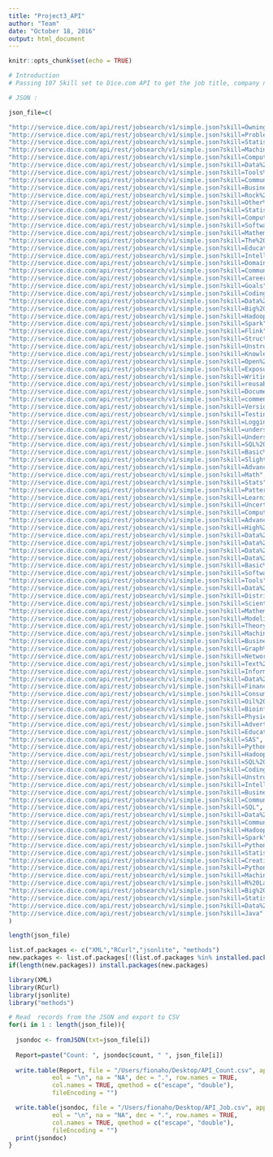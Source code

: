 ```yaml
---
title: "Project3_API"
author: "Team"
date: "October 18, 2016"
output: html_document
---
```


```r
knitr::opts_chunk$set(echo = TRUE)
```


```r
# Introduction
# Passing 107 Skill set to Dice.com API to get the job title, company name

# JSON :

json_file=c(

"http://service.dice.com/api/rest/jobsearch/v1/simple.json?skill=Owning%20Up%20To%20The%20Title",
"http://service.dice.com/api/rest/jobsearch/v1/simple.json?skill=Problem%20Solving",
"http://service.dice.com/api/rest/jobsearch/v1/simple.json?skill=Statistics",
"http://service.dice.com/api/rest/jobsearch/v1/simple.json?skill=Machine%20Learning",
"http://service.dice.com/api/rest/jobsearch/v1/simple.json?skill=Computing",
"http://service.dice.com/api/rest/jobsearch/v1/simple.json?skill=Data%20Wrangling",
"http://service.dice.com/api/rest/jobsearch/v1/simple.json?skill=Tools%20and%20Technology",
"http://service.dice.com/api/rest/jobsearch/v1/simple.json?skill=Communication",
"http://service.dice.com/api/rest/jobsearch/v1/simple.json?skill=Business%20Acumen",
"http://service.dice.com/api/rest/jobsearch/v1/simple.json?skill=Rock%20Stars",
"http://service.dice.com/api/rest/jobsearch/v1/simple.json?skill=Other%20Scientific%20Disciplines",
"http://service.dice.com/api/rest/jobsearch/v1/simple.json?skill=Statistics",
"http://service.dice.com/api/rest/jobsearch/v1/simple.json?skill=Computer%20Science",
"http://service.dice.com/api/rest/jobsearch/v1/simple.json?skill=Software%20Engineering",
"http://service.dice.com/api/rest/jobsearch/v1/simple.json?skill=Mathematics",
"http://service.dice.com/api/rest/jobsearch/v1/simple.json?skill=The%20Blank%20Canvas",
"http://service.dice.com/api/rest/jobsearch/v1/simple.json?skill=Education",
"http://service.dice.com/api/rest/jobsearch/v1/simple.json?skill=Intellectual%20Curiosity",
"http://service.dice.com/api/rest/jobsearch/v1/simple.json?skill=Domain%20Knowledge",
"http://service.dice.com/api/rest/jobsearch/v1/simple.json?skill=Communication%20Skills",
"http://service.dice.com/api/rest/jobsearch/v1/simple.json?skill=Career%20Mapping",
"http://service.dice.com/api/rest/jobsearch/v1/simple.json?skill=Goals",
"http://service.dice.com/api/rest/jobsearch/v1/simple.json?skill=Coding%20Skills",
"http://service.dice.com/api/rest/jobsearch/v1/simple.json?skill=Data%20Mining%20Skills",
"http://service.dice.com/api/rest/jobsearch/v1/simple.json?skill=Big%20Data%20Processing%20Platforms",
"http://service.dice.com/api/rest/jobsearch/v1/simple.json?skill=Hadoop",
"http://service.dice.com/api/rest/jobsearch/v1/simple.json?skill=Spark",
"http://service.dice.com/api/rest/jobsearch/v1/simple.json?skill=Flink",
"http://service.dice.com/api/rest/jobsearch/v1/simple.json?skill=Structured%20Data%20(SQL)",
"http://service.dice.com/api/rest/jobsearch/v1/simple.json?skill=Unstructured%20Data%20(3-5%20top%20NoSQL%20DBs)",
"http://service.dice.com/api/rest/jobsearch/v1/simple.json?skill=Knowledge",
"http://service.dice.com/api/rest/jobsearch/v1/simple.json?skill=Open%20Source%20data%20science%20tools",
"http://service.dice.com/api/rest/jobsearch/v1/simple.json?skill=Exposure",
"http://service.dice.com/api/rest/jobsearch/v1/simple.json?skill=Writing%20modular",
"http://service.dice.com/api/rest/jobsearch/v1/simple.json?skill=reusable%20code",
"http://service.dice.com/api/rest/jobsearch/v1/simple.json?skill=Documentation",
"http://service.dice.com/api/rest/jobsearch/v1/simple.json?skill=commenting",
"http://service.dice.com/api/rest/jobsearch/v1/simple.json?skill=Version%20control",
"http://service.dice.com/api/rest/jobsearch/v1/simple.json?skill=Testing",
"http://service.dice.com/api/rest/jobsearch/v1/simple.json?skill=Logging",
"http://service.dice.com/api/rest/jobsearch/v1/simple.json?skill=understand%20the%20business%20and%20the%20problem",
"http://service.dice.com/api/rest/jobsearch/v1/simple.json?skill=Understanding%20the%20data",
"http://service.dice.com/api/rest/jobsearch/v1/simple.json?skill=SQL%20skills",
"http://service.dice.com/api/rest/jobsearch/v1/simple.json?skill=Basic%20math%20skills",
"http://service.dice.com/api/rest/jobsearch/v1/simple.json?skill=Slightly%20more%20advanced%20math%20concepts",
"http://service.dice.com/api/rest/jobsearch/v1/simple.json?skill=Advanced%20Analysis",
"http://service.dice.com/api/rest/jobsearch/v1/simple.json?skill=Math",
"http://service.dice.com/api/rest/jobsearch/v1/simple.json?skill=Stats",
"http://service.dice.com/api/rest/jobsearch/v1/simple.json?skill=Pattern%20Recognition",
"http://service.dice.com/api/rest/jobsearch/v1/simple.json?skill=Learning",
"http://service.dice.com/api/rest/jobsearch/v1/simple.json?skill=Uncertainty",
"http://service.dice.com/api/rest/jobsearch/v1/simple.json?skill=Computer%20Systems",
"http://service.dice.com/api/rest/jobsearch/v1/simple.json?skill=Advanced%20Computing",
"http://service.dice.com/api/rest/jobsearch/v1/simple.json?skill=High%20Performance%20Computing",
"http://service.dice.com/api/rest/jobsearch/v1/simple.json?skill=Data%20Mining",
"http://service.dice.com/api/rest/jobsearch/v1/simple.json?skill=Data%20Bases",
"http://service.dice.com/api/rest/jobsearch/v1/simple.json?skill=Data%20Engineering",
"http://service.dice.com/api/rest/jobsearch/v1/simple.json?skill=Data%20Warehousing.",
"http://service.dice.com/api/rest/jobsearch/v1/simple.json?skill=Basic%20CS",
"http://service.dice.com/api/rest/jobsearch/v1/simple.json?skill=Software%20Development",
"http://service.dice.com/api/rest/jobsearch/v1/simple.json?skill=Tools",
"http://service.dice.com/api/rest/jobsearch/v1/simple.json?skill=Data%20Engineering",
"http://service.dice.com/api/rest/jobsearch/v1/simple.json?skill=Distributed%20Computing",
"http://service.dice.com/api/rest/jobsearch/v1/simple.json?skill=Scientific%20Training",
"http://service.dice.com/api/rest/jobsearch/v1/simple.json?skill=Mathematics",
"http://service.dice.com/api/rest/jobsearch/v1/simple.json?skill=Modeling",
"http://service.dice.com/api/rest/jobsearch/v1/simple.json?skill=Theory",
"http://service.dice.com/api/rest/jobsearch/v1/simple.json?skill=Machine%20Learning",
"http://service.dice.com/api/rest/jobsearch/v1/simple.json?skill=Business%20Analytics",
"http://service.dice.com/api/rest/jobsearch/v1/simple.json?skill=Graph%20Mining",
"http://service.dice.com/api/rest/jobsearch/v1/simple.json?skill=Network%20Intelligence",
"http://service.dice.com/api/rest/jobsearch/v1/simple.json?skill=Text%20Mining",
"http://service.dice.com/api/rest/jobsearch/v1/simple.json?skill=Information%20Retrieval",
"http://service.dice.com/api/rest/jobsearch/v1/simple.json?skill=Data%20Visualization",
"http://service.dice.com/api/rest/jobsearch/v1/simple.json?skill=Finance",
"http://service.dice.com/api/rest/jobsearch/v1/simple.json?skill=Consumer%20Internet",
"http://service.dice.com/api/rest/jobsearch/v1/simple.json?skill=Oil%20and%20Gas",
"http://service.dice.com/api/rest/jobsearch/v1/simple.json?skill=Bioinformatics",
"http://service.dice.com/api/rest/jobsearch/v1/simple.json?skill=Physics",
"http://service.dice.com/api/rest/jobsearch/v1/simple.json?skill=Advertising",
"http://service.dice.com/api/rest/jobsearch/v1/simple.json?skill=Education",
"http://service.dice.com/api/rest/jobsearch/v1/simple.json?skill=SAS",
"http://service.dice.com/api/rest/jobsearch/v1/simple.json?skill=Python%20Coding",
"http://service.dice.com/api/rest/jobsearch/v1/simple.json?skill=Hadoop%20Platform",
"http://service.dice.com/api/rest/jobsearch/v1/simple.json?skill=SQL%20Database",
"http://service.dice.com/api/rest/jobsearch/v1/simple.json?skill=Coding",
"http://service.dice.com/api/rest/jobsearch/v1/simple.json?skill=Unstructured%20data",
"http://service.dice.com/api/rest/jobsearch/v1/simple.json?skill=Intellectual%20curiosity",
"http://service.dice.com/api/rest/jobsearch/v1/simple.json?skill=Business%20acumen",
"http://service.dice.com/api/rest/jobsearch/v1/simple.json?skill=Communication%20skills",
"http://service.dice.com/api/rest/jobsearch/v1/simple.json?skill=SQL",
"http://service.dice.com/api/rest/jobsearch/v1/simple.json?skill=Data%20Visualization",
"http://service.dice.com/api/rest/jobsearch/v1/simple.json?skill=Communication%20Skills",
"http://service.dice.com/api/rest/jobsearch/v1/simple.json?skill=Hadoop",
"http://service.dice.com/api/rest/jobsearch/v1/simple.json?skill=Spark",
"http://service.dice.com/api/rest/jobsearch/v1/simple.json?skill=Python",
"http://service.dice.com/api/rest/jobsearch/v1/simple.json?skill=Statistics",
"http://service.dice.com/api/rest/jobsearch/v1/simple.json?skill=Creativity",
"http://service.dice.com/api/rest/jobsearch/v1/simple.json?skill=Python",
"http://service.dice.com/api/rest/jobsearch/v1/simple.json?skill=Machine%20Learning",
"http://service.dice.com/api/rest/jobsearch/v1/simple.json?skill=R%20Language",
"http://service.dice.com/api/rest/jobsearch/v1/simple.json?skill=Big%20Data",
"http://service.dice.com/api/rest/jobsearch/v1/simple.json?skill=Statistics",
"http://service.dice.com/api/rest/jobsearch/v1/simple.json?skill=Data%20Mining",
"http://service.dice.com/api/rest/jobsearch/v1/simple.json?skill=Java"
)

length(json_file)

list.of.packages <- c("XML","RCurl","jsonlite", "methods")
new.packages <- list.of.packages[!(list.of.packages %in% installed.packages()[,"Package"])]
if(length(new.packages)) install.packages(new.packages)

library(XML)
library(RCurl)
library(jsonlite)
library("methods")

# Read  records from the JSON and export to CSV
for(i in 1 : length(json_file)){
  
  jsondoc <- fromJSON(txt=json_file[i])
  
  Report=paste("Count: ", jsondoc$count, " ", json_file[i])
  
  write.table(Report, file = "/Users/fionaho/Desktop/API_Count.csv", append = TRUE, quote = TRUE, sep = " ",
            eol = "\n", na = "NA", dec = ".", row.names = TRUE,
            col.names = TRUE, qmethod = c("escape", "double"),
            fileEncoding = "")

  write.table(jsondoc, file = "/Users/fionaho/Desktop/API_Job.csv", append = TRUE, quote = TRUE, sep = " ",
            eol = "\n", na = "NA", dec = ".", row.names = TRUE,
            col.names = TRUE, qmethod = c("escape", "double"),
            fileEncoding = "")
  print(jsondoc)
}
```

